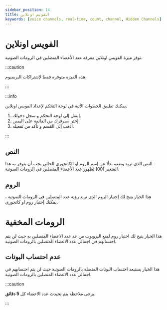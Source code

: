 ```yaml
---
sidebar_position: 14
title: الفويس اونلاين 
keywords: [voice channels, real-time, count, channel, Hidden Channels] 
---
```



# الفويس اونلاين 

توفر ميزة الفويس اونلاين معرفة عدد الأعضاء المتصلين في الرومات الصوتية.

:::caution 

هذه الميزة متوفرة فقط لإشتراكات البريميوم.

:::

:::info


يمكنك تطبيق الخطوات الأتية في لوحة التحكم لإعداد الفويس اونلاين.

1. إنتقل إلى لوحة التحكم و سجل دخولك. 
2. إختر سيرفرك من القائمة على اليمين.
3. اذهب إلى القسم و تأكد من تفعيله. 

:::

## النص

النص الذي تريد وضعه بدلًا عن إسم الروم او الكاتجوري الحالي يجب أن يتوفر به هذا المتغير [00] لظهور عدد الأعضاء المتصلين في الرومات الصوتية.

## الروم

هذا الخيار يتيح لك إختيار الروم الذي تريد رؤية عدد المتصلين في الرومات الصوتية ، يمكنك إختيار روم او كاتجوري.

# الرومات المخفية

هذا الخيار يتيح لك اختيار روم لمنع البروبوت من عد عدد الاعضاء المتصلين به حيث لن يتم احتسابهم في اجمالي عدد الاعضاء المتصلين بالرومات الصوتية.

## عدم احتساب البوتات

هذا الخيار يستبعد احتساب البوتات المتصلة بالرومات الصوتية حيث لن يتم احتسابهم في اجمالي عدد الاعضاء المتصلين بالرومات الصوتية.

:::caution 

يرجى ملاحظة يتم تحيدث عدد الاعضاء كل **5 دقائق**.

:::
